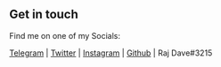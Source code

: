 ## Get in touch

Find me on one of my Socials:

[Telegram](https://rajtech.me/r/telegram) |
[Twitter](https://rajtech.me/r/twitter) |
[Instagram](https://rajtech.me/r/instagram) |
[Github](https://rajtech.me/r/github) |
Raj Dave#3215